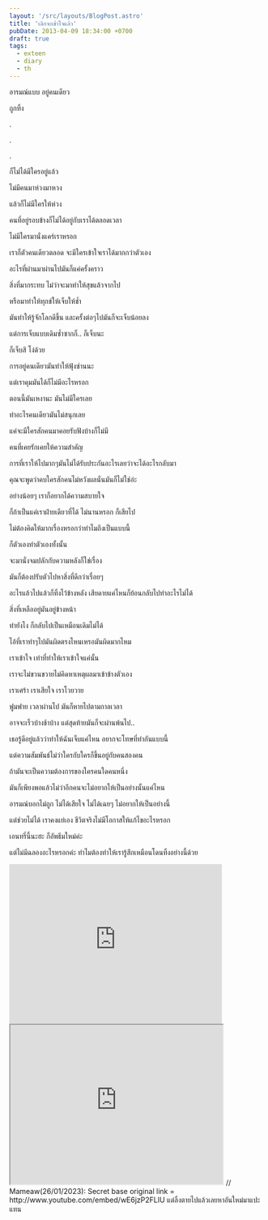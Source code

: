 ```yaml
---
layout: '/src/layouts/BlogPost.astro'
title: 'เลิกจะเข้าใจแล้ว'
pubDate: 2013-04-09 18:34:00 +0700
draft: true
tags:
  - exteen
  - diary
  - th
---
```

อารมณ์แบบ อยู่คนเดียว

ถูกทิ้ง

.

.

.

ก็ไม่ได้มีใครอยู่แล้ว

ไม่มีคนมาห่วงมาหวง

แล้วก็ไม่มีใครให้ห่วง

คนที่อยู่รอบข้างก็ไม่ได้อยู่กับเราได้ตลอดเวลา

ไม่มีใครมานั่งแคร์เราหรอก

เราก็ตัวคนเดียวตลอด จะมีใครเข้าใจเราได้มากกว่าตัวเอง

อะไรที่ผ่านมาผ่านไปมันก็แค่ครั้งคราว

สิ่งที่มากระทบ ไม่ว่าจะมาทำให้สุขแล้วจากไป

หรือมาทำให้ทุกข์ให้เจ็บให้ช้ำ

มันทำให้รู้จักโลกดีขึ้น และครั้งต่อๆไปมันก็จะเจ็บน้อยลง

แต่การเจ็บแบบเดิมซ้ำซากก็.. ก็เจ็บนะ

ก็เจ็บสิ โง่ด้วย

การอยู่คนเดียวมันทำให้ฟุ้งซ่านนะ

แต่เราคุมมันได้ก็ไม่มีอะไรหรอก

ตอนนี้มันเหงานะ มันไม่มีใครเลย

ทำอะไรคนเดียวมันไม่สนุกเลย

แค่จะมีใครสักคนมาคอยรับฟังบ้างก็ไม่มี

คนที่เคยรักเคยให้ความสำคัญ

การที่เราให้ไปมากๆมันไม่ได้รับประกันอะไรเลยว่าจะได้อะไรกลับมา

คุณจะพูดว่าคบใครสักคนไม่หวังผลนั่นมันก็ไม่ใช่อ่ะ

อย่างน้อยๆ เราก็อยากได้ความสบายใจ

ก็ถ้าเป็นแค่เราฝ่ายเดียวที่ได้ ไม่นานหรอก ก็เสียไป

ไม่ต้องคิดให้มากเรื่องหรอกว่าทำไมถึงเป็นแบบนี้

ก็ตัวเองทำตัวเองทั้งนั้น

จะมานั่งจมปลักกับความหลังก็ใช่เรื่อง

มันก็ต้องปรับตัวไปหาสิ่งที่ดีกว่าเรื่อยๆ

อะไรแล้วไปแล้วก็ทิ้งไว้ข้างหลัง เสียดายแค่ไหนก็ย้อนกลับไปทำอะไรไม่ได้

สิ่งที่เหลืออยู่มันอยู่ข้างหน้า

ทำยังไง ก็กลับไปเป็นเหมือนเดิมไม่ได้

ไอ้ที่เราทำๆไปมันผิดตรงไหนเหรอมันผิดมากไหม

เราเข้าใจ เท่าที่ทำให้เราเข้าใจแค่นั้น

เราจะไม่ขวนขวายไม่คิดหาเหตุผลมาเข้าข้างตัวเอง

เราเศร้า เราเสียใจ เราโวยวาย

ฟูมฟาย เวลาผ่านไป มันก็หายไปตามกาลเวลา

อาจจะเร็วบ้างช้าบ้าง แต่สุดท้ายมันก็จะผ่านพ้นไป..

เธอรู้ดีอยู่แล้วว่าทำให้ฉันเจ็บแค่ไหน อยากจะโทษที่ทำกันแบบนี้

แต่ความสัมพันธ์ไม่ว่าใครกับใครก็ขึ้นอยู่กับคนสองคน

ถ้ามันจะเป็นความต้องการของใครคนใดคนหนึ่ง

มันก็เพียงพอแล้วไม่ว่าอีกคนจะไม่อยากให้เป็นอย่างนั้นแค่ไหน

อารมณ์บอกไม่ถูก ไม่ได้เสียใจ ไม่ได้เฉยๆ ไม่อยากให้เป็นอย่างนี้

แต่ช่วยไม่ได้ เราคงแย่เอง ชีวิตจริงไม่มีโอกาสให้แก้ไขอะไรหรอก

เอนทรี่นี้นะฮะ ก็อัพธีมใหม่ค่ะ

แต่ไม่มีฉลองอะไรหรอกค่ะ ทำไมต้องทำให้เรารู้สึกเหมือนโดนทิ้งอย่างนี้ด้วย

<iframe  width="420" height="315"src="https://www.youtube-nocookie.com/embed/SJywJjwqIK8" title="YouTube video player" frameborder="0" allow="accelerometer; autoplay; clipboard-write; encrypted-media; gyroscope; picture-in-picture; web-share" allowfullscreen></iframe>
<iframe src="http://www.youtube.com/embed/wE6jzP2FLIU" width="420" height="315"></iframe>
// Mameaw(26/01/2023): Secret base original link = http://www.youtube.com/embed/wE6jzP2FLIU แต่ลิ้งตายไปแล้วเลยหาอันใหม่มาแปะแทน